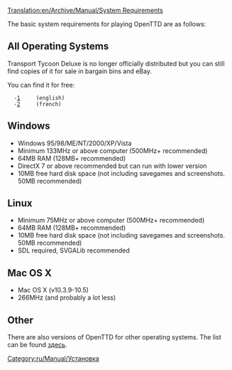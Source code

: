 [[Translation:en/Archive/Manual/System Requirements]]
{{ru/Перевод|en/Archive/Manual/System Requirements|0}}

[[Category:ru/Manual/Установка]]

The basic system requirements for playing OpenTTD are as follows:

==All Operating Systems==
{{ru/Внимание|OpenTTD currently needs a [[en/Archive/Manual/Installation FAQ|few files]] from either the DOS or Windows version of the original Transport Tycoon ''Deluxe''.  Note that ''Transport Tycoon'' is a earlier game and currently not compatible.}}

Transport Tycoon Deluxe is no longer officially distributed but you can still find copies of it for sale in bargain bins and eBay.

You can find it for free:
   -[http://download.transporttycoon.net/]     (english)
   -[http://www.abandonware-france.org]     (french)

==Windows== 

*Windows 95/98/ME/NT/2000/XP/Vista
*Minimum 133MHz or above computer (500MHz+ recommended)
*64MB RAM (128MB+ recommended)
*DirectX 7 or above recommended but can run with lower version
*10MB free hard disk space (not including savegames and screenshots. 50MB recommended)

==Linux== 
*Minimum 75MHz or above computer (500MHz+ recommended)
*64MB RAM (128MB+ recommended)
*10MB free hard disk space (not including savegames and screenshots. 50MB recommended)
*SDL required, SVGALib recommended

==Mac OS X==
* Mac OS X (v10.3.9-10.5)
* 266MHz (and probably a lot less)

==Other==

There are also versions of OpenTTD for other operating systems.  The list can be found [[ru/Archive/Compilation and Ports/Операционная система|здесь]].